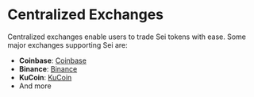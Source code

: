 # Centralized Exchanges

Centralized exchanges enable users to trade Sei tokens with ease. Some major exchanges supporting Sei are:

- **Coinbase**: [Coinbase](https://www.coinbase.com/)
- **Binance**: [Binance](https://www.binance.com/)
- **KuCoin**: [KuCoin](https://www.kucoin.com/)
- And more
